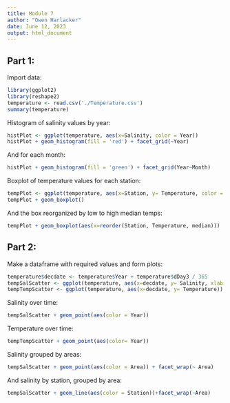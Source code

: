 ```yaml
---
title: Module 7
author: "Owen Harlacker"
date: June 12, 2023
output: html_document
---
```


## Part 1:
Import data:
```r
library(ggplot2)
library(reshape2)
temperature <- read.csv('./Temperature.csv')
summary(temperature)
```

Histogram of salinity values by year:
```r
histPlot <- ggplot(temperature, aes(x=Salinity, color = Year))
histPlot + geom_histogram(fill = 'red') + facet_grid(~Year)
```



And for each month:
```r
histPlot + geom_histogram(fill = 'green') + facet_grid(Year~Month)
```

Boxplot of temperature values for each station:
```r
tempPlot <- ggplot(temperature, aes(x=Station, y= Temperature, color = Station))
tempPlot + geom_boxplot()
```


And the box reorganized by low to high median temps:
```r
tempPlot + geom_boxplot(aes(x=reorder(Station, Temperature, median)))
```


## Part 2:
Make a dataframe with required values and form plots:
```r
temperature$decdate <- temperature$Year + temperature$dDay3 / 365
tempSalScatter <- ggplot(temperature, aes(x=decdate, y= Salinity, xlab = 'Date'), )
tempTempScatter <- ggplot(temperature, aes(x=decdate, y= Temperature))
```

Salinity over time:
```r
tempSalScatter + geom_point(aes(color = Year))
```


Temperature over time:

```r
tempTempScatter + geom_point(aes(color= Year))

```


Salinity grouped by areas:


```r
tempSalScatter + geom_point(aes(color = Area)) + facet_wrap(~ Area)
```


And salinity by station, grouped by area:
```r
tempSalScatter + geom_line(aes(color = Station))+facet_wrap(~Area)
```
